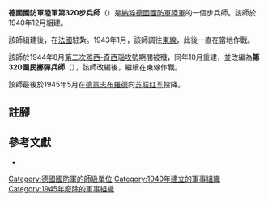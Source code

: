 {{infobox military unit
|unit_name = 德國國防軍陸軍第320步兵師<br/>德國國防軍陸軍第320國民擲彈兵師
|image = 320th Infanterie-Division Logo 2.svg
|image_size = 150
|dates = 1940年12月至1945年5月
|country = {{flag|Nazi Germany}}
|branch = [[納粹德國陸軍|陸軍]]
|type = [[步兵|步兵]]
|role =
|size = [[师_(军队)|師]]
|command_structure =
|garrison =
|garrison_label =
|nickname =
|motto =
|colors =
|colors_label =
|march =
|mascot =
|battles =
}}

'''德國國防軍陸軍第320步兵師'''（{{lang-de|'''320. Infanterie-Division'''}}）是[[納粹德國|納粹德國]][[德國國防軍|國防軍]][[納粹德國陸軍|陸軍]]的一個步兵師。該師於1940年12月組建{{cfn|Mitcham|y=2007}}。

該師組建後，在[[法國|法國]]駐紮。1943年1月，該師調往[[苏德战争|東線]]，此後一直在當地作戰。

該師於1944年8月[[第二次雅西-奇西瑙攻勢|第二次雅西-奇西瑙攻勢]]期間被殲，同年10月重建，並改編為'''第320國民擲彈兵師'''（{{lang-de|'''320. Volksgrenadier-Division'''}}），該師改編後，繼續在東線作戰。

該師最後於1945年5月在[[哈夫利奇庫夫布羅德|德意志布羅德]]向[[苏联红军|苏联红军]]投降。

== 註腳 ==
{{reflist}}

== 參考文獻 ==
* {{Cite book|last=Mitcham|first=Samuel W.|title=German Order of Battle. Volume Two: 291st-999th Infantry Divisions, Named Infantry Divisions, and Special Divisions in WWII|publisher=Stackpole Books|year=2007|isbn=9780811734165|location=|author-link=Samuel W. Mitcham|ref={{sfnRef|Mitcham|y=2007}}}}

{{mil-stub}}
{{德國國防軍陸軍的步兵師}}
[[Category:德國國防軍的師級單位|Category:德國國防軍的師級單位]]
[[Category:1940年建立的軍事組織|Category:1940年建立的軍事組織]]
[[Category:1945年廢除的軍事組織|Category:1945年廢除的軍事組織]]